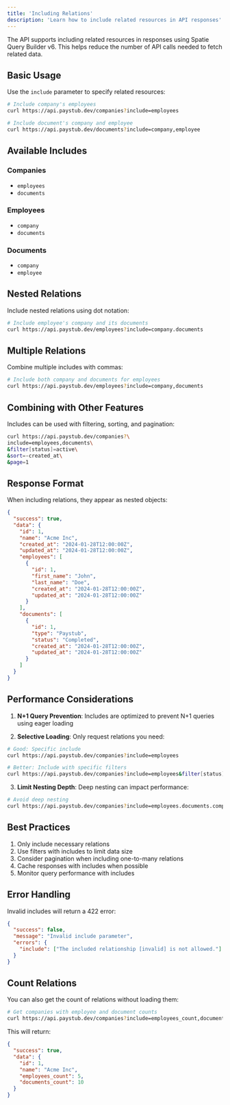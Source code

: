 ```yaml
---
title: 'Including Relations'
description: 'Learn how to include related resources in API responses'
---
```


The API supports including related resources in responses using Spatie Query Builder v6. This helps reduce the number of API calls needed to fetch related data.

## Basic Usage

Use the `include` parameter to specify related resources:

```bash
# Include company's employees
curl https://api.paystub.dev/companies?include=employees

# Include document's company and employee
curl https://api.paystub.dev/documents?include=company,employee
```

## Available Includes

### Companies
- `employees`
- `documents`

### Employees
- `company`
- `documents`

### Documents
- `company`
- `employee`

## Nested Relations

Include nested relations using dot notation:

```bash
# Include employee's company and its documents
curl https://api.paystub.dev/employees?include=company.documents
```

## Multiple Relations

Combine multiple includes with commas:

```bash
# Include both company and documents for employees
curl https://api.paystub.dev/employees?include=company,documents
```

## Combining with Other Features

Includes can be used with filtering, sorting, and pagination:

```bash
curl https://api.paystub.dev/companies?\
include=employees,documents\
&filter[status]=active\
&sort=-created_at\
&page=1
```

## Response Format

When including relations, they appear as nested objects:

```json
{
  "success": true,
  "data": {
    "id": 1,
    "name": "Acme Inc",
    "created_at": "2024-01-28T12:00:00Z",
    "updated_at": "2024-01-28T12:00:00Z",
    "employees": [
      {
        "id": 1,
        "first_name": "John",
        "last_name": "Doe",
        "created_at": "2024-01-28T12:00:00Z",
        "updated_at": "2024-01-28T12:00:00Z"
      }
    ],
    "documents": [
      {
        "id": 1,
        "type": "Paystub",
        "status": "Completed",
        "created_at": "2024-01-28T12:00:00Z",
        "updated_at": "2024-01-28T12:00:00Z"
      }
    ]
  }
}
```

## Performance Considerations

1. **N+1 Query Prevention**: Includes are optimized to prevent N+1 queries using eager loading

2. **Selective Loading**: Only request relations you need:
```bash
# Good: Specific include
curl https://api.paystub.dev/companies?include=employees

# Better: Include with specific filters
curl https://api.paystub.dev/companies?include=employees&filter[status]=active
```

3. **Limit Nesting Depth**: Deep nesting can impact performance:
```bash
# Avoid deep nesting
curl https://api.paystub.dev/companies?include=employees.documents.company.employees
```

## Best Practices

1. Only include necessary relations
2. Use filters with includes to limit data size
3. Consider pagination when including one-to-many relations
4. Cache responses with includes when possible
5. Monitor query performance with includes

## Error Handling

Invalid includes will return a 422 error:

```json
{
  "success": false,
  "message": "Invalid include parameter",
  "errors": {
    "include": ["The included relationship [invalid] is not allowed."]
  }
}
```

## Count Relations

You can also get the count of relations without loading them:

```bash
# Get companies with employee and document counts
curl https://api.paystub.dev/companies?include=employees_count,documents_count
```

This will return:
```json
{
  "success": true,
  "data": {
    "id": 1,
    "name": "Acme Inc",
    "employees_count": 5,
    "documents_count": 10
  }
}
```